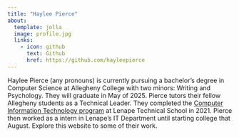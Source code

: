 ```yaml
---
title: "Haylee Pierce"
about:
  template: jolla
  image: profile.jpg
  links:
    - icon: github
      text: Github
      href: https://github.com/hayleepierce
---
```


Haylee Pierce (any pronouns) is currently pursuing a bachelor's degree in Computer Science at Allegheny College with  two minors: Writing and Psychology. They will graduate in May of 2025. Pierce tutors their fellow Allegheny students as a Technical Leader. They completed the [Computer Information Technology program](https://www.lenape.k12.pa.us/technical-majors/computer-information-technology) at Lenape Technical School in 2021. Pierce then worked as a intern in Lenape's IT Department until starting college that August. Explore this website to some of their work.
